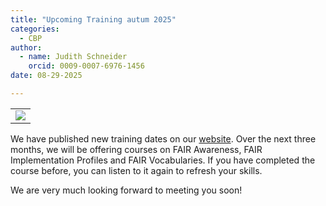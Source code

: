 ```yaml
---
title: "Upcoming Training autum 2025"
categories:
  - CBP
author: 
  - name: Judith Schneider
    orcid: 0009-0007-6976-1456
date: 08-29-2025

---
```

-----------------------------------------------------------------------------
![](3PFF icons combined_dark_400ppi.avif)

-----------------------------------------------------------------------------

We have published new training dates on our [website](https://www.gofair.foundation/upcoming-training). Over the next three months, we will be offering courses on FAIR Awareness, FAIR Implementation Profiles and FAIR Vocabularies. If you have completed the course before, you can listen to it again to refresh your skills.

We are very much looking forward to meeting you soon!
